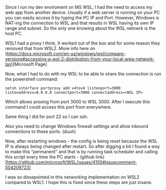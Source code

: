  
Since I run my dev enviroment on MS WSL, I had the need to access my web app from another device. Usually if a web server is running on your PC you can easily access it by typing the PC IP and Port. However, Windows is NAT-ing the connection to WSL and that results in WSL having its own IP range and subnet. So the only one knowing about the WSL netowrk is the host PC. 
 
WSL1 had a proxy I think, It worked out of the box and for some reason they removed that from WSL2. More info here on (https://docs.microsoft.com/en-us/windows/wsl/compare-versions#accessing-a-wsl-2-distribution-from-your-local-area-network-lan)[Microsoft Page] 
 
Now, what I had to do with my WSL to be able to share the connection is run the powershell command:


```netsh interface portproxy add v4tov4 listenport=3000 listenaddress=0.0.0.0 connectport=3000 connectaddress=<WSL IP>```


Which allows proxing from port 3000 to WSL 3000. After I execute this command I could access this port from everywhere. 

Same thing I did for port 22 so I can ssh. 
 
Also you need to change Windows firewall settings and allow inbound connections to these ports. (duuh)
 
Now, after restarting windows - the config is being reset because the WSL IP is always being changed after restart. So after digging a bit I found a way to make this "permanent" and that is by running task scheduler and calling this script every time the PC starts - (github link)[https://github.com/microsoft/WSL/issues/4150#issuecomment-504209723]
 
I was so dissapointed in this networking implementation on WSL2 compared to WSL1. I hope this is fixed since these steps are just insane.
